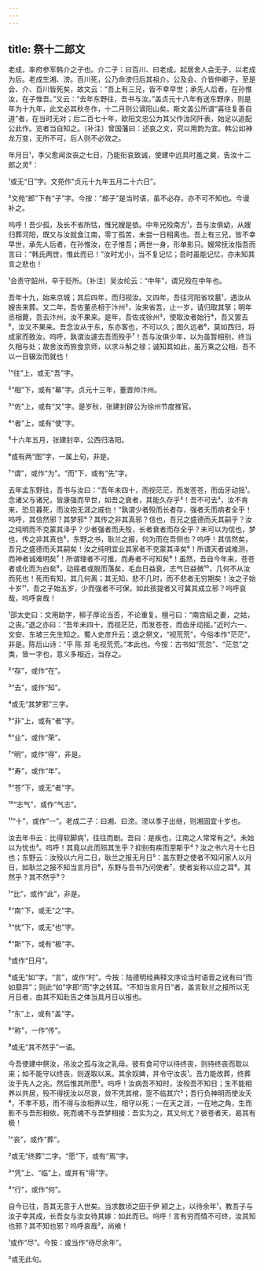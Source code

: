 ```yaml
---
---
---
```

title: 祭十二郎文
---







老成，率府参军韩介之子也。介二子：曰百川、曰老成。起居舍人会无子，以老成为后。老成生湘、滂。百川死，公乃命滂归后其祖介。公及会、介皆仲卿子，至是会、介、百川皆死矣，故文云：“吾上有三兄，皆不幸早世；承先人后者，在孙惟汝，在子惟吾。”又云：“去年东野往，吾书与汝。”盖贞元十八年有送东野序，则是年为十九年，此文必其秋冬作，十二月则公谪阳山矣。斯文盖公所谓“喜往复善自道”者，在当时无对；后二百七十年，欧阳文忠公为其父作泷冈阡表，始足以追配公此作。览者当自知之。〔补注〕曾国藩曰：述哀之文，究以用韵为宜。韩公如神龙万变，无所不可，后人则不必效之。

年月日¹，季父愈闻汝丧之七日，乃能衔哀致诚，使建中远具时羞之奠，告汝十二郎之灵²：

¹或无“日”字。文苑作“贞元十九年五月二十六日”。

²文苑“郎”下有“子”字。今按：“郎子”是当时语，虽不必存，亦不可不知也。今谩补之。

呜呼！吾少孤，及长不省所怙，惟兄嫂是依。中年兄殁南方¹，吾与汝俱幼，从嫂归葬河阳，既又与汝就食江南，零丁孤苦，未尝一日相离也。吾上有三兄，皆不幸早世，承先人后者，在孙惟汝，在子惟吾；两世一身，形单影只。嫂常抚汝指吾而言曰：“韩氏两世，惟此而已！”汝时尤小，当不复记忆；吾时虽能记忆，亦未知其言之悲也！

¹会责守韶州，卒于贬所。〔补注〕吴汝纶云：“中年”，谓兄殁在中年也。

吾年十九，始来京城；其后四年，而归视汝。又四年，吾往河阳省坟墓¹，遇汝从嫂丧来葬。又二年，吾佐董丞相于汴州²，汝来省吾，止一岁，请归取其孥；明年丞相薨，吾去汴州，汝不果来。是年，吾佐戎徐州³，使取汝者始行⁴，吾又罢去⁵，汝又不果来。吾念汝从于东，东亦客也，不可以久；图久远者⁶，莫如西归，将成家而致汝。呜呼，孰谓汝遽去吾而殁乎⁷！吾与汝俱少年，以为虽暂相别，终当久相与处；故舍汝而旅食京师，以求斗斛之禄；诚知其如此，虽万乘之公相，吾不以一日辍汝而就也！

¹“往”上，或无“吾”字。

²“相”下，或有“幕”字。贞元十三年，董晋帅汴州。

³“佐”上，或有“又”字。是岁秋，张建封辟公为徐州节度推官。

⁴“者”上，或有“使”字。

⁵十六年五月，张建封卒，公西归洛阳。

⁶或有两“图”字，一属上句，非是。

⁷“谓”，或作“为”。“而”下，或有“先”字。

去年孟东野往，吾书与汝曰：“吾年未四十，而视茫茫，而发苍苍，而齿牙动摇¹。念诸父与诸兄，皆康强而早世，如吾之衰者，其能久存乎²！吾不可去³，汝不肯来，恐旦暮死，而汝抱无涯之戚也！”孰谓少者殁而长者存，强者夭而病者全乎！呜呼，其信然邪？其梦邪⁴？其传之非其真邪？信也，吾兄之盛德而夭其嗣乎？汝之纯明而不克蒙其泽乎？少者强者而夭殁，长者衰者而存全乎？未可以为信也，梦也，传之非其真也⁵，东野之书，耿兰之报，何为而在吾侧也？呜呼！其信然矣，吾兄之盛德而夭其嗣矣！汝之纯明宜业其家者不克蒙其泽矣⁶！所谓天者诚难测，而神者诚难明矣⁷！所谓理者不可推，而寿者不可知矣⁸！虽然，吾自今年来，苍苍者或化而为白矣⁹，动摇者或脱而落矣，毛血日益衰，志气日益微¹⁰，几何不从汝而死也！死而有知，其几何离；其无知，悲不几时，而不悲者无穷期矣！汝之子始十岁¹¹，吾之子始五岁，少而强者不可保，如此孩提者又可冀其成立邪？呜呼哀哉，呜呼哀哉！

¹邵太史曰：文用助字，柳子厚论当否，不论重复。檀弓曰：“南宫縚之妻，之姑，之丧。”退之亦曰：“吾年未四十，而视茫茫，而发苍苍，而齿牙动摇。”近时六一、文安、东坡三先生知之。蜀人史彦升云：退之祭文，“视荒荒”，今俗本作“茫茫”，非是。陈后山诗：“平 陈 郑 毛视荒荒。”本此也。今按：古书如“荒忽”、“茫忽”之类，皆一字也，意义多相近，当存之。

²“存”，或作“在”。

³“去”，或作“知”。

⁴或无“其梦邪”三字。

⁵“非”上，或有“者”字。

⁶“业”，或作“荣”。

⁷“明”，或作“得”，非是。

⁸“寿”，或作“年”。

⁹“苍”下，或无“者”字。

¹⁰“志气”，或作“气志”。

¹¹“十”，或作“一”。老成二子：曰湘、曰滂。滂以季子出继，则湘固宜十岁也。

汝去年书云：比得软脚病¹，往往而剧。吾曰：是疾也，江南之人常常有之²。未始以为忧也³。呜呼！其竟以此而殒其生乎？抑别有疾而至斯乎⁴？汝之书六月十七日也；东野云：汝殁以六月二日，耿兰之报无月日⁵：盖东野之使者不知问家人以月日，如耿兰之报不知当言月日⁶，东野与吾书乃问使者⁷，使者妄称以应之耳⁸。其然乎？其不然乎⁹？

¹“比”，或作“此”，非是。

²“南”下，或无“之”字。

³“忧”下，或无“也”字。

⁴“斯”下，或有“极”字。

⁵或作“日月”。

⁶或无“如”字。“言”，或作“时”。今按：陆德明经典释文序论当时语音之讹有曰“而如靡异”；则此“如”字即“而”字之转耳。“不知当言月日”者，盖言耿兰之报所以无月日者，由其不知赴告之体当具月日以报也。

⁷“东”上，或有“盖”字。

⁸“称”，一作“传”。

⁹或无“其不然乎”一语。

今吾使建中祭汝，吊汝之孤与汝之乳母。彼有食可守以待终丧，则待终丧而取以来；如不能守以终丧，则遂取以来。其余奴婢，并令守汝丧¹。吾力能改葬，终葬汝于先人之兆，然后惟其所愿²。呜呼！汝病吾不知时，汝殁吾不知日；生不能相养以共居，殁不得抚汝以尽哀，敛不凭其棺，窆不临其穴³；吾行负神明而使汝夭⁴，不孝不慈，而不得与汝相养以生，相守以死；一在天之涯，一在地之角，生而影不与吾形相依，死而魂不与吾梦相接：吾实为之，其又何尤？彼苍者天，曷其有极！

¹“丧”，或作“葬”。

²或无“终葬”二字。“愿”下，或有“焉”字。

³“凭”上、“临”上，或并有“得”字。

⁴“行”，或作“何”。

自今已往，吾其无意于人世矣。当求数顷之田于伊 颍之上，以待余年¹，教吾子与汝子幸其成，长吾女与汝女待其嫁：如此而已。呜呼！言有穷而情不可终，汝其知也邪？其不知也邪？呜呼哀哉²，尚飨！

¹或作“尽”。今按：或当作“待尽余年”。

²或无此句。